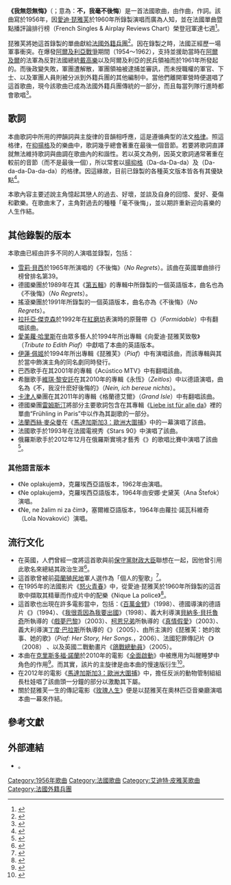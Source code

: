 {{noteTA
|G1=Movie
|G2=Show
|1=zh:艾迪特·皮雅芙;zh-tw:愛迪·琵雅芙; zh-cn:伊迪丝·琵雅芙;zh-hk:伊蒂·琵雅芙;
|2=zh:艾迪特;zh-tw:愛迪; zh-cn:伊迪丝;zh-hk:伊蒂;
|3=zh:皮雅芙;zh-tw:琵雅芙; zh-cn:琵雅芙;zh-hk:琵雅芙;
|4=zh-tw:動物管制組組長杜娃;zh-hk:軍官杜波依斯;zh-cn:城管杜队长;
|5=zh-hans:德国战车;zh-hant:雷姆斯汀;
|6=zh-cn:小猪进城; zh-hk:寶貝小豬嘜之豬嘜愛漫遊 ;zh-tw:我很乖因為我要出國;
|7=zh-cn:战鸽快飞; zh-tw:鴿戰總動員; zh-hk:V仔特工隊;
}}
{{Listen
| filename    =
| title       = 《我無怨無悔》（''Non, je ne regrette rien''）
| description = 愛迪·琵雅芙於1960年所錄製演唱
| pos         = right
| alt         = 《我無怨無悔》的音頻片段
}}
'''《我無怨無悔》'''（{{lang-fr|'''Non, je ne regrette rien'''}}；意為：'''不，我毫不後悔'''）是一首法國歌曲，由{{Link-fr|夏爾·杜蒙|Charles Dumont (compositeur)}}作曲，{{Link-fr|米歇爾·弗凱爾|Michel Vaucaire}}作詞。該曲寫於1956年，因[[愛迪·琵雅芙|愛迪·琵雅芙]]於1960年所錄製演唱而廣為人知，並在法國單曲暨點播評論排行榜（French Singles & Airplay Reviews Chart）榮登冠軍達七週<ref>{{cite web|url=http://www.infodisc.fr/Number1_60.php |title=Toutes les Chansons N°1 des Années 60 |publisher=InfoDisc |accessdate=2014-09-01 |deadurl=yes |archiveurl=https://web.archive.org/web/20100107011107/http://www.infodisc.fr/Number1_60.php |archivedate=2010-01-07 }}</ref>。

琵雅芙將她這首錄製的單曲獻給[[法國外籍兵團|法國外籍兵團]]<ref>{{cite journal|author=James J. Cooke|title=''Challenging de Gaulle: The O.A.S. and the Counterrevolution in Algeria, 1954-1962'' by Alexander Harrison|journal=The International Journal of African Historical Studies|year=1990|volume=23|issue=1|pages=160-162|url=http://www.jstor.org/stable/220011|accessdate=2014-09-01|authorlink=:en:James J. Cooke|publisher=Boston University African Studies Center|location=Boston, MA|language=en|archive-date=2019-12-02|archive-url=https://web.archive.org/web/20191202065432/https://www.jstor.org/stable/220011}}</ref>。因在錄製之時，法國正經歷一場軍事衝突。在爆發[[阿爾及利亞戰爭|阿爾及利亞戰爭]]期間（1954～1962），{{Link-en|法國外籍兵團第一外籍傘兵團|1st Foreign Parachute Regiment|第一外籍傘兵團}}支持並援助當時在[[阿爾及爾|阿爾及爾]]的法軍為反對法國總統[[戴高樂|戴高樂]]以及阿爾及利亞的民兵領袖而於1961年所發起的{{Link-en|1961年阿爾及爾政變|Algiers putsch of 1961|臨時政變}}。而後政變失敗，軍團遭解散，軍團領袖被逮捕並審訊，而未授職權的軍官、下士、以及軍團人員則被分派到外籍兵團的其他編制中。當他們離開軍營時便選唱了這首歌曲，現今該歌曲已成為法國外籍兵團傳統的一部分，而且每當列隊行進時都會歌唱<ref>{{cite web
 |url          = http://jeffreylantarticles.com/jeffreylant/non-rien-de-rien-no-i-dont-feel-sorry-about-anything-quebec-separatist-party-wins-power-again-what-they-will-do-and-why/
 |work         = Jeffrey Lant Article Directory
 |title        = "Non, rien de rien." No, I don't feel sorry about anything. Quebec separatist party wins power again. What they will do and why.
 |last         = Lant
 |first        = Jeffrey
 |date         = 20 September 2012
 |accessdate   = 1 September 2014
 |archive-url  = https://web.archive.org/web/20140629003245/http://jeffreylantarticles.com/jeffreylant/non-rien-de-rien-no-i-dont-feel-sorry-about-anything-quebec-separatist-party-wins-power-again-what-they-will-do-and-why/
 |archive-date = 2014-06-29
 |dead-url     = yes
}}</ref>。

==歌詞==
本曲歌詞中所用的押韻詞與主旋律的音韻相呼應，這是遵循典型的法文[[韻律|格律]]。照這格律，在[[抑揚格|抑揚格]]及{{Link-en|抑抑揚格|Anapaest}}的樂曲中，歌詞幾乎總會著重在最後一個音節。若要將歌詞直譯就無法維持歌詞與曲調在歌曲內的和諧性。若以英文為例，因英文歌詞通常著重在較前的音節（而不是最後一個），所以常套以[[揚抑格|揚抑格]]（Da-da-Da-da）及{{Link-en|揚抑抑格|Dactyl (poetry)}}（Da-da-da-Da-da-da）的格律。因這緣故，​​目前已錄製的各種英文版本皆各有其優缺點<ref>{{cite web
|url=http://www.songmeanings.net/songs/view/3530822107858515145/
|work=Song Meanings Lyrics website
|title=Edith Piaf's ''Non, je ne regrette rien'' discussion thread
|last='''apis'''
|first=tag
|date=8 November 2009
|accessdate=31 July 2010
|archive-date=2013-06-26
|archive-url=https://web.archive.org/web/20130626020723/http://www.songmeanings.net/songs/view/3530822107858515145/
|dead-url=no
}}</ref>。

本歌內容主要述說主角憶起其戀人的過去、好壞，並談及自身的回憶、愛好、憂傷和歡樂。在歌曲末了，主角對過去的種種「毫不後悔」，並以期許重新迎向喜樂的人生作結。

==其他錄製的版本==
本歌曲已經由許多不同的人演唱並錄製，包括：
* [[雪莉·貝西|雪莉·貝西]]於1965年所演唱的《不後悔》（''No Regrets''）。該曲在英國單曲排行榜曾排名第39。
* 德國樂團{{Link-en|憂鬱壞男孩|Bad Boys BLue}}於1989年在其《[[第五輯|第五輯]]》的專輯中所錄製的一個英語版本，曲名也為《不後悔》（''No Regrets''）。
* 搖滾樂團{{Link-en|HMHB|Half Man Half Biscuit}}於1991年所錄製的一個英語版本，曲名亦為《不後悔》（''No Regrets''）。
* [[拉托亞·傑克森|拉托亞·傑克森]]於1992年在[[紅磨坊|紅磨坊]]表演時的原聲帶《{{tsl|en|Formidable (La Toya Jackson album)|大而可畏}}》（''Formidable''）中有翻唱該曲。
* [[愛美蘿·哈里斯|愛美蘿·哈里斯]]在由眾多藝人於1994年所出專輯《向愛迪·琵雅芙致敬》（''Tribute to Edith Piaf''）中獻唱了本曲的英語版本。
* [[伊蓮·佩姬|伊蓮·佩姬]]於1994年所出專輯《琵雅芙》（''Piaf''）中有演唱該曲，而該專輯與其於當中飾演主角的同名劇同時發行。
* 巴西歌手{{Link-pt|卡西亞·埃勒|Cássia_Eller}}在其2001年的專輯《Acústico MTV》中有翻唱該曲。
* 希臘歌手[[維琪·黎安託|維琪·黎安託]]在其2010年的專輯《永恆》（''Zeitlos''）中以德語演唱，曲名為《不，我沒什麽好後悔的》（''Nein, ich bereue nichts''）。
* [[卡津人|卡津人]]樂團{{Link-en|史帝夫萊利與馬​​摩花花公子|Steve Riley and the Mamou Playboys}}在其2011年的專輯《格蘭德艾爾》（''Grand Isle''）中有翻唱該曲。
* 德國樂團[[雷姆斯汀|雷姆斯汀]]將部分主要歌詞包含在其專輯《[[Liebe_ist_für_alle_da|Liebe ist für alle da]]》裡的單曲“Frühling in Paris”中以作為其副歌的一部分。
* [[法蘭西絲·麥朵曼|法蘭西絲·麥朵曼]]在《[[馬達加斯加3：歐洲大圍捕|馬達加斯加3：歐洲大圍捕]]》中的一幕演唱了該曲。
* 法國歌手{{Link-fr|米雷耶·馬蒂厄|Mireille Mathieu}}於1993年在法國電視秀《Stars 90》中演唱了該曲。
* 俄羅斯歌手{{Link-ru|蒂娜·加里波娃|Гарипова,_Дина_Фагимовна}}於2012年12月在俄羅斯實境才藝秀《{{tsl|ru|Голос (телешоу, Россия)|俄罗斯好声音}}》的歌唱比賽中演唱了該曲<ref>{{cite web|title=Dina Garipova - "Non, rien de rien..."|url=https://www.youtube.com/watch?v=E55_iX4Ub_w|publisher=sarahcarole|accessdate=2014-09-01|work=Youtube video|date=2012-12-31|archive-date=2020-02-29|archive-url=https://web.archive.org/web/20200229090420/https://www.youtube.com/watch?v=E55_iX4Ub_w|dead-url=no}}</ref>。

===其他語言版本===
* 《Ne oplakujem》，克羅埃西亞語版本，1962年由{{Link-hr|特瑞莎·凱索維亞|Tereza_Kesovija}}演唱。
* 《Ne oplakujem》，克羅埃西亞語版本，1964年由安娜·史黛芙（Ana Štefok）演唱。
* 《Ne, ne žalim ni za čim》，塞爾維亞語版本，1964年由蘿拉·諾瓦科維奇（Lola Novaković）演唱。

==流行文化==
* 在英國，人們曾經一度將這首歌與前[[保守黨_(英國)|保守黨]][[財政大臣_(英國)|財政大臣]]{{Link-en|諾曼·拉蒙特|Norman Lamont}}聯想在一起，因他曾引用此歌名來總結其政治生涯<ref name="johnston">{{cite news|last=Johnston|first=Philip|date=16 March 2004|url=http://www.telegraph.co.uk/news/main.jhtml?xml=/news/2004/12/16/nres416.xml|title=It ain't over till the Home Secretary sings|work=[[The_Daily_Telegraph|The Daily Telegraph]]|accessdate=2021-10-04|archive-date=2007-10-16|archive-url=https://web.archive.org/web/20071016235637/http://www.telegraph.co.uk/news/main.jhtml?xml=%2Fnews%2F2004%2F12%2F16%2Fnres416.xml|dead-url=no}}</ref>。
* 這首歌曾被前[[荷蘭殖民地|荷蘭殖民地]]軍人{{Link-en|約翰·科內利斯·普林森|Poncke_Princen}}選作為「個人的聖歌」<ref>{{cite news|first=Ed|last=McWilliams|title=Princen sided with people| format=Letter from Ed McWilliams, former US foreign Service Officer|work=[[雅加達郵報|雅加達郵報]]|date=28 February 2002|url=http://groups.yahoo.com/group/berita-bhinneka/message/49819}}</ref>。
* 在1995年的法國影片《[[怒火青春|怒火青春]]》中，{{tsl|fr|Cut Killer}}從愛迪·琵雅芙於1960年所錄製的這首歌中擷取其精華而作成片中的配樂《Nique La police》<ref>{{cite web
|url=http://www.youtube.com/watch?v=js2_hBDi2LI
|work=YouTube video
|title=La Haine – Cut Killer "Nique La Police"
|date=9 March 2008
|accessdate=21 September 2013
|archive-date=2021-01-30
|archive-url=https://web.archive.org/web/20210130154437/http://www.youtube.com/watch?v=js2_hBDi2LI
|dead-url=no
}}</ref>。
* 這首歌也出現在許多電影當中，包括：《[[百萬金臂|百萬金臂]]》（1998）、德國導演{{Link-de|桃麗絲·多利|Doris_Dörrie}}的德語片《{{Link-de|情來自有方|Keiner_liebt_mich}}》（1994）、《[[我很乖因為我要出國|我很乖因為我要出國]]》（1998）、義大利導演[[貝納多·貝托魯奇|貝納多·貝托魯奇]]所執導的《[[戲夢巴黎|戲夢巴黎]]》（2003）、[[柯恩兄弟|柯恩兄弟]]所執導的《[[真情假愛|真情假愛]]》（2003）、義大利導演[[丁度·巴拉斯|丁度·巴拉斯]]所執導的《{{Link-it|姦情_(2005年電影)|Monamour|姦情}}》（2005）、由{{Link-en|拉奎爾·比頓|Raquel_Bitton}}所主演的《琵雅芙：她的故事、她的歌》（''Piaf: Her Story, Her Songs.''，2006）、法國犯罪傳記片《{{Link-en|頭號公敵_(2008年電影)|Mesrine_(2008_film)|頭號公敵}}》（2008） 、以及英國二戰動畫片《[[鴿戰總動員|鴿戰總動員]]》（2005）。
* 本曲在[[克里斯多福·諾蘭|克里斯多福·諾蘭]]於2010年的電影《[[全面啟動|全面啟動]]》中被應用为叫醒睡梦中角色的作用<ref>{{cite web
|url=http://www.youtube.com/watch?v=UVkQ0C4qDvM&feature=player_embedded
|work=YouTube video
|title=Inception Music Comparison.
|date=22 July 2010
|accessdate=28 November 2012
|archive-date=2020-11-23
|archive-url=https://web.archive.org/web/20201123051543/http://www.youtube.com/watch?v=UVkQ0C4qDvM&feature=player_embedded
|dead-url=no
}}</ref>。而其實，該片的主旋律是由本曲的慢速版衍生<ref>{{cite web
|url=http://www.theguardian.com/music/2010/jul/29/inception-soundtrack-edith-piaf
|work=The Guardian
|title=Inception soundtrack created entirely from Edith Piaf song.
|date=29 July 2010
|accessdate=22 October 2013
|archive-date=2021-03-10
|archive-url=https://web.archive.org/web/20210310095941/http://www.theguardian.com/music/2010/jul/29/inception-soundtrack-edith-piaf
|dead-url=no
}}</ref>。
* 在2012年的電影《[[馬達加斯加3：歐洲大圍捕|馬達加斯加3：歐洲大圍捕]]》中，擔任反派的動物管制組組長杜娃唱了該曲頭一分鐘的部分以激勵其下屬。
* 關於琵雅芙一生的傳記電影《[[玫瑰人生_(電影)|玫瑰人生]]》便是以琵雅芙在奧林匹亞音樂廳演唱本曲一幕來作結。

==參考文獻==
{{Reflist|2}}

==外部連結==
* {{MetroLyrics song|edith-piaf|non-je-ne-regrette-rien}}。
{{Portal bar|音樂}}
[[Category:1956年歌曲|Category:1956年歌曲]]
[[Category:法國歌曲|Category:法國歌曲]]
[[Category:艾迪特·皮雅芙歌曲|Category:艾迪特·皮雅芙歌曲]]
[[Category:法國外籍兵團|Category:法國外籍兵團]]